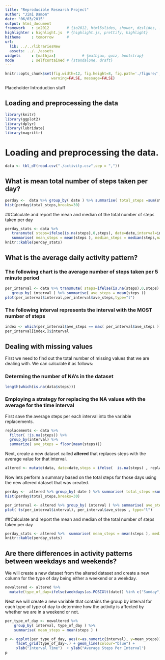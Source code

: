 ```yaml
---
title: "Reproducible Research Project"
author: "Jimi Damon"
date: "06/03/2015"
output: html_document
framework   : io2012        # {io2012, html5slides, shower, dzslides, ...}
highlighter : highlight.js  # {highlight.js, prettify, highlight}
hitheme     : tomorrow      # 
url:
  lib: ../../librariesNew
  assets: ../../assets
widgets     : [mathjax]            # {mathjax, quiz, bootstrap}
mode        : selfcontained # {standalone, draft}
---
```

```r
knitr::opts_chunk$set(fig.width=12, fig.height=8, fig.path='./figure/',
                     warning=FALSE, message=FALSE)

```

Placeholder Introduction stuff

## Loading and preprocessing the data

```r
library(knitr)
library(ggplot2)
library(dplyr)
library(lubridate)
library(magrittr)
```

# Loading and preprocessing the data.

```r
data <- tbl_df(read.csv("./activity.csv",sep = ","))
```


## What is mean total number of steps taken per day?

```r
perday <-  data %>% group_by( date ) %>% summarise( total_steps =sum(steps,na.rm=T ))
hist(perday$total_steps,breaks=30)
```


##Calculate and report the mean and median of the total number of steps taken per day
```r
perday_stats <- data %>% 
   transmute( steps=ifelse(is.na(steps),0,steps), date=date,interval=interval) %>%
   summarise( mean_steps = mean(steps ), median_steps = median(steps,na.rm=T)) 
knitr::kable(perday_stats)
```

## What is the average daily activity pattern?

### The following chart is the average number of steps taken per 5 minute period
```r
per_interval <- data %>% transmute( steps=ifelse(is.na(steps),0,steps), date=date,interval=interval) %>% 
   group_by( interval ) %>% summarise( ave_steps = mean(steps ))
plot(per_interval$interval,per_interval$ave_steps,type="l")
```

### The following interval represents the interval with the MOST number of steps
```r
index <- which(per_interval$ave_steps == max( per_interval$ave_steps ))
per_interval[index,]$interval
```

## Dealing with missing values

First we need to find out the total number of missing values that we are dealing with. We can calculate it as follows:

### Determing the number of NA's in the dataset
```r
length(which(is.na(data$steps)))
```

### Employing a strategy for replacing the NA values with the average for the time interval

First save the average steps per each interval into the variable replacements.
```r
replacements <- data %>%
  filter( !is.na(steps)) %>% 
  group_by(interval) %>% 
  summarize( ave_steps = floor(mean(steps)))
```

Next, create a new dataset called **altered** that replaces steps with the average value for that
interval. 
```r
altered <- mutate(data, date=date,steps = ifelse(  is.na(steps) , replacements[which( interval == replacements$interval )]$ave_steps, steps))
```

Now lets perform a summary based on the total steps for those days using the new altered dataset that was created.
```r
perday <-  altered %>% group_by( date ) %>% summarise( total_steps =sum(steps ))
hist(perday$total_steps,breaks=30)
```

```r
per_interval <- altered %>% group_by( interval ) %>% summarise( ave_steps = mean(steps ))
plot( ts(per_interval$interval), per_interval$ave_steps , type="l")
```

##Calculate and report the mean and median of the total number of steps taken per day
```r
perday_stats <- altered %>%  summarise( mean_steps = mean(steps ), median_steps = median(steps))
knitr::kable(perday_stats)
```

## Are there differences in activity patterns between weekdays and weekends?
We will create a new dataset from the altered dataset and create a new 
column for the type of day being either a weekend or a weekday.

```r
newaltered <- altered %>% 
  mutate(type_of_day=ifelse(weekdays(as.POSIXlt(date)) %in% c("Sunday","Saturday"),"weekend","weekday"))
```

Next we will create a new variable that contains the group by interval for
each type of type of day to determine how the activity is affected by
whether we are in a weekend or not.

```r
per_type_of_day <- newaltered %>% 
    group_by( interval, type_of_day ) %>% 
    summarise( mean_steps = mean(steps ) )
```

```r
p <- ggplot(per_type_of_day, aes(x=as.numeric(interval), y=mean_steps)) +
     facet_grid(type_of_day~.) + geom_line(colour="blue") +
     xlab("Interval Time")  + ylab("Average Steps Per Interval")
p
```
